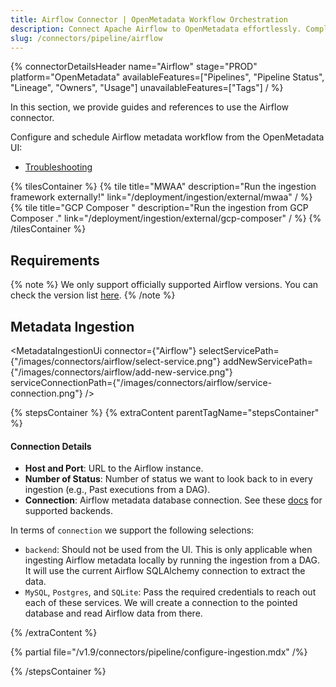 ```yaml
---
title: Airflow Connector | OpenMetadata Workflow Orchestration
description: Connect Apache Airflow to OpenMetadata effortlessly. Complete setup guide, configuration steps, and pipeline metadata extraction for seamless data lineage tracking.
slug: /connectors/pipeline/airflow
---
```






{% connectorDetailsHeader
name="Airflow"
stage="PROD"
platform="OpenMetadata"
availableFeatures=["Pipelines", "Pipeline Status", "Lineage", "Owners", "Usage"]
unavailableFeatures=["Tags"]
/ %}

In this section, we provide guides and references to use the Airflow connector.

Configure and schedule Airflow metadata workflow from the OpenMetadata UI:

- [Troubleshooting](/connectors/pipeline/airflow/troubleshooting)

<IngestionModeTiles yamlPath="/snippets/connectors/pipeline/airflow/yaml" />

{% tilesContainer %}
{% tile
    title="MWAA"
    description="Run the ingestion framework externally!"
    link="/deployment/ingestion/external/mwaa"
  / %}
{% tile
    title="GCP Composer "
    description="Run the ingestion from GCP Composer ."
    link="/deployment/ingestion/external/gcp-composer"
  / %}
{% /tilesContainer %}

## Requirements

{% note %}
We only support officially supported Airflow versions. 
You can check the version list [here](https://airflow.apache.org/docs/apache-airflow/stable/installation/supported-versions.html).
{% /note %}

## Metadata Ingestion

<MetadataIngestionUi connector={"Airflow"} selectServicePath={"/images/connectors/airflow/select-service.png"} addNewServicePath={"/images/connectors/airflow/add-new-service.png"} serviceConnectionPath={"/images/connectors/airflow/service-connection.png"} />

{% stepsContainer %}
{% extraContent parentTagName="stepsContainer" %}

#### Connection Details

- **Host and Port**: URL to the Airflow instance.
- **Number of Status**: Number of status we want to look back to in every ingestion (e.g., Past executions from a DAG).
- **Connection**: Airflow metadata database connection. See these [docs](https://airflow.apache.org/docs/apache-airflow/stable/howto/set-up-database.html)
  for supported backends.

In terms of `connection` we support the following selections:

- `backend`: Should not be used from the UI. This is only applicable when ingesting Airflow metadata locally
    by running the ingestion from a DAG. It will use the current Airflow SQLAlchemy connection to extract the data.
- `MySQL`, `Postgres`, and `SQLite`: Pass the required credentials to reach out each of these services. We
    will create a connection to the pointed database and read Airflow data from there.

{% /extraContent %}

<TestConnection />

{% partial file="/v1.9/connectors/pipeline/configure-ingestion.mdx" /%}

<IngestionScheduleAndDeploy />

{% /stepsContainer %}
